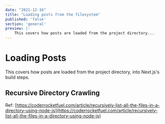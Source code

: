 ```yaml
---
date: "2021-12-16"
title: "Loading posts from the filesystem"
published: 'false'
section: 'general'
preview: |-
    This covers how posts are loaded from the project directory...
---
```


# Loading Posts

This covers how posts are loaded from the project directory, into Next.js's build steps.

## Recursive Directory Crawling

Ref: [https://coderrocketfuel.com/article/recursively-list-all-the-files-in-a-directory-using-node-js](https://coderrocketfuel.com/article/recursively-list-all-the-files-in-a-directory-using-node-js)
